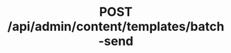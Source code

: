 ---
title: POST /api/admin/content/templates/batch-send
openapi: post /api/admin/content/templates/batch-send
---